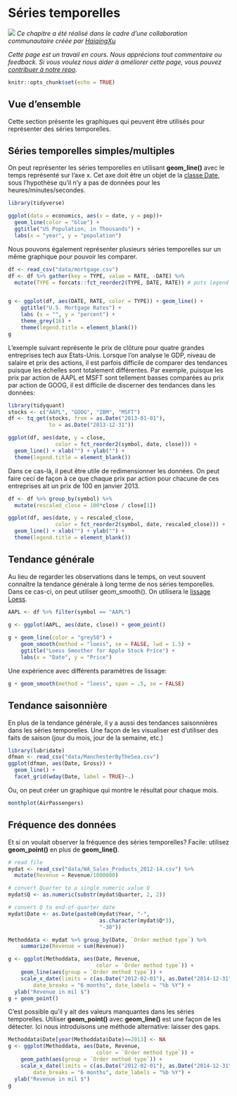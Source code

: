 # Séries temporelles {#timeseriesbasic}

![](images/banners/banner_timeseriesbasic.png)
*Ce chapitre a été réalisé dans le cadre d'une collaboration communautaire créée par [HaiqingXu](https://github.com/xhqkatrina){target="_blank"}*

*Cette page est un travail en cours. Nous apprécions tout commentaire ou feedback. Si vous voulez nous aider à améliorer cette page, vous pouvez [contribuer à notre repo](contribute.html).*

```r
knitr::opts_chunk$set(echo = TRUE)
```

## Vue d'ensemble
Cette section présente les graphiques qui peuvent être utilisés pour représenter des séries temporelles. 

## Séries temporelles simples/multiples
On peut représenter les séries temporelles en utilisant  **geom_line()** avec le temps représenté sur l'axe x. Cet axe doit être un objet de la [classe Date](dates.html), sous l'hypothèse qu'il n'y a pas de données pour les heures/minutes/secondes.
```r
library(tidyverse)

ggplot(data = economics, aes(x = date, y = pop))+
  geom_line(color = "blue") +
  ggtitle("US Population, in Thousands") +
  labs(x = "year", y = "population")
```

Nous pouvons également représenter plusieurs séries temporelles sur un même graphique pour pouvoir les comparer.

```r

df <- read_csv("data/mortgage.csv")
df <- df %>% gather(key = TYPE, value = RATE, -DATE) %>% 
  mutate(TYPE = forcats::fct_reorder2(TYPE, DATE, RATE)) # puts legend in correct order


g <- ggplot(df, aes(DATE, RATE, color = TYPE)) + geom_line() +
    ggtitle("U.S. Mortgage Rates") +
    labs (x = "", y = "percent") +
    theme_grey(16) +
    theme(legend.title = element_blank())
g
```

L'exemple suivant représente le prix de clôture pour quatre grandes entreprises tech aux Etats-Unis. Lorsque l'on analyse le GDP, niveau de salaire et prix des actions, il est parfois difficile de comparer des tendances puisque les échelles sont totalement différentes. Par exemple, puisque les prix par action de AAPL et MSFT sont tellement basses comparées au prix par action de GOOG, il est difficile de discerner des tendances dans les données:

```r
library(tidyquant)
stocks <- c("AAPL", "GOOG", "IBM", "MSFT")
df <- tq_get(stocks, from = as.Date("2013-01-01"),
             to = as.Date("2013-12-31"))

ggplot(df, aes(date, y = close, 
               color = fct_reorder2(symbol, date, close))) +
  geom_line() + xlab("") + ylab("") +
  theme(legend.title = element_blank())
```

Dans ce cas-là, il peut être utile de redimensionner les données. On peut faire ceci de façon à ce que chaque prix par action pour chacune de ces entreprises ait un prix de 100 en janvier 2013.

```r
df <- df %>% group_by(symbol) %>% 
  mutate(rescaled_close = 100*close / close[1])

ggplot(df, aes(date, y = rescaled_close, 
               color = fct_reorder2(symbol, date, rescaled_close))) +
  geom_line() + xlab("") + ylab("") +
  theme(legend.title = element_blank())
```




## Tendance générale
Au lieu de regarder les observations dans le temps, on veut souvent connaître la tendance générale à long terme de nos séries temporelles. Dans ce cas-ci, on peut utiliser geom_smooth(). On utilisera le [lissage Loess](https://en.wikipedia.org/wiki/Local_regression){target="_blank"}.

```r
AAPL <- df %>% filter(symbol == "AAPL")

g <- ggplot(AAPL, aes(date, close)) + geom_point()
  
g + geom_line(color = "grey50") + 
    geom_smooth(method = "loess", se = FALSE, lwd = 1.5) +
    ggtitle("Loess Smoother for Apple Stock Price") + 
    labs(x = "Date", y = "Price")
```

Une expérience avec différents paramètres de lissage:
```r
g + geom_smooth(method = "loess", span = .5, se = FALSE)
```

## Tendance saisonnière
En plus de la tendance générale, il y a aussi des tendances saisonnières dans les séries temporelles. Une façon de les visualiser est d'utiliser des faits de saison (jour du mois, jour de la semaine, etc.)

```r
library(lubridate)
dfman <- read_csv("data/ManchesterByTheSea.csv")
ggplot(dfman, aes(Date, Gross)) +
  geom_line() +
  facet_grid(wday(Date, label = TRUE)~.)
```

Ou, on peut créer un graphique qui montre le résultat pour chaque mois.
```r
monthplot(AirPassengers)
```

## Fréquence des données
Et si on voulait observer la fréquence des séries temporelles? Facile: utilisez **geom_point()** en plus de **geom_line()**.

```r
# read file
mydat <- read_csv("data/WA_Sales_Products_2012-14.csv") %>% 
  mutate(Revenue = Revenue/1000000)

# convert Quarter to a single numeric value Q
mydat$Q <- as.numeric(substr(mydat$Quarter, 2, 2))

# convert Q to end-of-quarter date
mydat$Date <- as.Date(paste0(mydat$Year, "-",
                             as.character(mydat$Q*3),
                             "-30"))

Methoddata <- mydat %>% group_by(Date, `Order method type`) %>%
    summarize(Revenue = sum(Revenue))

g <- ggplot(Methoddata, aes(Date, Revenue,
                            color = `Order method type`)) +
    geom_line(aes(group = `Order method type`)) +
    scale_x_date(limits = c(as.Date("2012-02-01"), as.Date("2014-12-31")),
        date_breaks = "6 months", date_labels = "%b %Y") +
  ylab("Revenue in mil $")
g + geom_point()
```

C'est possible qu'il y ait des valeurs manquantes dans les séries temporelles. Utiliser **geom_point()** avec **geom_line()** est une façon de les détecter. Ici nous introduisons une méthode alternative: laisser des gaps. 

```r
Methoddata$Date[year(Methoddata$Date)==2013] <- NA
g <- ggplot(Methoddata, aes(Date, Revenue,
                            color = `Order method type`)) + 
    geom_path(aes(group = `Order method type`)) +
    scale_x_date(limits = c(as.Date("2012-02-01"), as.Date("2014-12-31")),
        date_breaks = "6 months", date_labels = "%b %Y") +
  ylab("Revenue in mil $")
g
```


